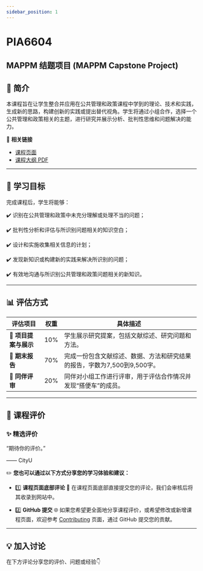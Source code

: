 ```yaml
---
sidebar_position: 1
---
```


# PIA6604
## MAPPM 结题项目 (MAPPM Capstone Project)

## **📘 简介**
本课程旨在让学生整合并应用在公共管理和政策课程中学到的理论、技术和实践，生成新的思路，构建创新的实践或提出替代视角。学生将通过小组合作，选择一个公共管理和政策相关的主题，进行研究并展示分析、批判性思维和问题解决的能力。

🔗 **相关链接**
- [课程页面](https://www.cityu.edu.hk/catalogue/pg/202526/course/PIA6604.htm)
- [课程大纲 PDF](https://www.cityu.edu.hk/catalogue/pg/202526/course/PIA6604.pdf)

---

## **🎯 学习目标**

完成课程后，学生将能够：

✔️ 识别在公共管理和政策中未充分理解或处理不当的问题；

✔️ 批判性分析和评估与所识别问题相关的知识空白；

✔️ 设计和实施收集相关信息的计划；

✔️ 发现新知识或构建新的实践来解决所识别的问题；

✔️ 有效地沟通与所识别公共管理和政策问题相关的新知识。

---

## **📊 评估方式**

| **评估项目**               | **权重** | **具体描述**                                                                                       |
|---------------------------|---------|---------------------------------------------------------------------------------------------------|
| **📄 项目提案与展示**       | 10%     | 学生展示研究提案，包括文献综述、研究问题和方法。                                                   |
| **📄 期末报告**             | 70%     | 完成一份包含文献综述、数据、方法和研究结果的报告，字数为7,500到9,500字。                           |
| **💬 同伴评审**             | 20%     | 同伴对小组工作进行评审，用于评估合作情况并发现“搭便车”的成员。                                    |

---

## **💬 课程评价**

### ✨ **精选评价**
<div className={commentStyles.commentBox}>
    <p className={commentStyles.commentText}>
        “期待你的评价。”
    </p>
    <p className={commentStyles.commentAuthor}>—— CityU</p>
</div>

✏️ **您也可以通过以下方式分享您的学习体验和建议：**

- 1️⃣ **课程页面底部评论**
💬 在课程页面底部直接提交您的评论，我们会审核后将其收录到网站中。

- 2️⃣ **GitHub 提交**
🌐 如果您希望更全面地分享课程评价，或希望修改或新增课程页面，欢迎参考 [Contributing](/contributing) 页面，通过 GitHub 提交您的贡献。

---

## **💡 加入讨论**

在下方评论分享您的评价、问题或经验👇
<Utterances />